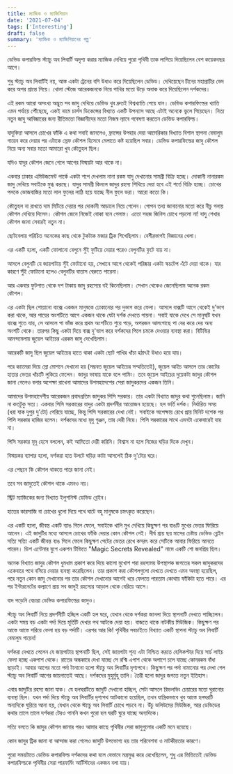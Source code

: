 ```yaml
---
title: ম্যাজিক ও ম্যাজিশিয়ান
date: '2021-07-04'
tags: ['Interesting']
draft: false
summary: 'ম্যাজিক ও ম্যাজিশিয়ানের গল্প'
---
```


ডেভিড কপারফিল্ড স্ট্যাচু অব লিবার্টি অদৃশ্য করার ম্যাজিক দেখিয়ে পুরো পৃথিবী তাক লাগিয়ে দিয়েছিলেন বেশ কয়েকবছর আগে।

শুধু স্ট্যাচু অব লিবার্টিই নয়, আস্ত একটা ট্রেনের বগি উধাও করে দিয়েছিলেন ডেভিড। দেখিয়েছেন চীনের মহাপ্রাচীর ভেদ করে অপর প্রান্তে গিয়ে। খোলা স্টেজে আরেকজনকে নিয়ে পাখির মতো উড়ে অবাক করে দিয়েছিলেন দর্শকদের। 

এই রকম আরো অসংখ্য অদ্ভুত সব জাদু দেখিয়ে ডেভিড খুব দ্রুতই বিশ্বখ্যাতি পেয়ে যান। ডেভিড কপারফিল্ডের খ্যাতি এমন পর্যায়ে পৌঁছেছে, একই নামে চার্লস ডিকেন্সের বিখ্যাত একটি উপন্যাস আছে এটাই অনেকে ভুলে গিয়েছেন।
নিত্য নতুন জাদু আবিষ্কারের জন্য রীতিমতো বিজ্ঞানীদের মতো নিজস্ব ল্যাবে গবেষণা করতেন ডেভিড কপারফিল্ড।

যাদুবিদ্যা আসলে চোখের ফাঁকি এ কথা সবাই জানলেও, ফ্রান্সের উপহার দেয়া আমেরিকার বিখ্যাত বিশাল স্থাপনা বেমালুম গায়েব করে দেয়ার পর এটাকে স্রেফ কৌশল হিসেবে মেলাতে কষ্ট হয়েছিল সবার।
ডেভিড কপারফিল্ডের জাদু কৌশল নিয়ে অন্য সবার মতো আমারো খুব কৌতুহল ছিল।

যদিও যাদুর কৌশল জেনে গেলে আগের বিস্ময়টা আর থাকে না।

একবার ঢাকার এমিউজমেন্ট পার্কে একটা শপে দেখলাম নানা রকম যাদু দেখানোর সামগ্রী বিক্রি হচ্ছে। দোকানী নানারকম জাদু দেখিয়ে সবাইকে মুগ্ধ করছে। যাদুর সামগ্রী কিনলে জাদুর রহস্য শিখিয়ে দেয়া হবে এই শর্তে বিক্রি হচ্ছে।
চোখের পলকে ভোজবাজির মতো লাল ফুলের লাঠি হয়ে যাচ্ছে নীল ফুলে ভরা। আরো কতো কি।

কৌতুহল না রাখতে দাম মিটিয়ে দেয়ার পর দোকানী আড়ালে নিয়ে গেলেন। গোপন তথ্য জানানোর মতো করে নীচু গলায় কৌশল দেখিয়ে দিলেন। কৌশল জেনে নিজেই বোকা বনে গেলাম। এতো সহজ জিনিস চোখে পড়লো না!
যাদু শেখার কৌশল জানা সেবারই নতুন না। 

ছোটবেলায় পরিচিত অনেকের কাছ থেকে টুকটাক মজার ট্রিক শিখেছিলাম। বেশীরভাগই বিজ্ঞানের খেলা।

এর একটি হলো, একটি ফোলানো বেলুনে সুঁই ফুটিয়ে দেয়ার পরেও বেলুনটির ফুটে যায় না।

আসলে বেলুনটি যে জায়গাটায় সুঁই ফোটানো হয়, সেখানে আগে থেকেই পরিষ্কার একটা স্কচটেপ এঁটে দেয়া থাকে। যার কারণে সুঁই ফোটানো হলেও বেলুনটির বাতাস বেরুতে পারেনা।

আর একবার ফুটপাত থেকে দশ টাকায় জাদু রহস্যের বই কিনেছিলাম। সেখান থেকেও জেনেছিলাম অনেক রকম কৌশল। 

এর একটা ছিল শোয়ানো বাক্সে একজন মানুষকে ঢোকানোর পর দুভাগ করে ফেলা। 
আসলে বাক্সটি আগে থেকেই দু'ভাগ করা থাকে, আর পায়ের অংশটিতে আগে একজন থাকে যেটা দর্শক দেখতে পায়না। সবাই যাকে দেখে সে মানুষটি যখন বাক্সে শুতে যায়, সে আসলে পা ভাঁজ করে প্রথম অংশটিতে শুয়ে পড়ে, অপরজন আলগোছে পা বের করে দেয় অন্য অংশটি থেকে। তারপর কিছু একটা দিয়ে বাক্স দু'ভাগ করে দর্শকদের পিলে চমকে দেওয়ার ব্যবস্থা করা।
বিটিভির আনন্দমেলায় জুয়েল আইচের এরকম জাদু দেখেছিলাম।

আরেকটি জাদু ছিল জুয়েল আইচের হাতে থাকা একটা ছোট পাখির খাঁচা হঠাৎই উধাও হয়ে যায়।

পরে ক্যামেরা দিয়ে স্লো মোশনে দেখানো হয় (সম্ভবত জুয়েল আইচের সম্মতিতেই), জুয়েল আইচ আসলে তার কোটের হাতার ভেতর খাঁচাটি লুকিয়ে ফেলেন। জাদুর ভাষায় যাকে বলে পামিং।
তবে জুয়েল আইচের দুয়েকটা জাদুর কৌশল জানা গেলেও বলার অপেক্ষা রাখেনা আমাদের উপমহাদেশের সেরা জাদুকরদের একজন তিনি।

আমাদের উপমহাদেশীয় আরেকজন প্রবাদপ্রতিম জাদুকর পিসি সরকার। তার একটা বিখ্যাত জাদুর কথা শুনেছিলাম। জানি না কতটুকু সত্য।
একবার পিসি সরকারের যাদুর একটা প্রদর্শনীর আয়োজন হয়েছে। হল ভর্তি দর্শক। নির্ধারিত সময় (ধরা যাক দুপুর দু'টো) পেরিয়ে যাচ্ছে, কিন্তু পিসি সরকারের দেখা নেই।
সবাইকে অপেক্ষায় রেখে প্রায় মিনিট দশেক পর পিসি সরকার হাজির হলেন। দর্শকদের মধ্যে মৃদু গুঞ্জন, তার দেরী নিয়ে। পিসি সরকারের সাথে এমনটা একেবারেই যায় না।

পিসি সরকার মৃদু হেসে বললেন, কই আমিতো দেরী করিনি। বিশ্বাস না হলে নিজের ঘড়ির দিকে দেখুন।

বিস্ময়কর ব্যাপার হলো, দর্শকরা হাত উলটে ঘড়ির কাটা আসলেই ঠিক দু'টোর ঘরে।

এর পেছনে কি কৌশল থাকতে পারে জানা নেই।

তবে সব জাদুতেই কৌশল থাকে এমনও নয়।

স্ট্রিট ম্যাজিকের জন্য বিখ্যাত ইলুশনিস্ট ডেভিড ব্লেইন। 

হাতের কারসাজি বা চোখের ধুলো দিয়ে পথে ঘাটে বহু মানুষকে চমৎকৃত করেছেন। 

এর একটি হলো, জীবন্ত একটি ব্যাঙ গিলে ফেলে, সবাইকে খালি মুখ দেখিয়ে কিছুক্ষণ পর ব্যঙটি মুখের ভেতর ফিরিয়ে আনেন।
এই জাদুটির মধ্যে আসলে চোখের ফাঁকি দেয়ার কোন কৌশল নেই। দীর্ঘ প্রায় ছয় মাসের চেষ্টায় ডেভিড ব্লেইন সত্যি সত্যি একটি জীবন্ত ব্যঙ গিলে ফেলে কিছুক্ষণ পেটের ভেতর রেখে কসরৎ করে সেটিকে আবার ফিরিয়ে আনতে পারেন।
ডিশ এন্টেনার যুগে একশন টিভিতে "Magic Secrets Revealed" নামে একটি শো জনপ্রিয় ছিল।

অনেক বিখ্যাত জাদুর কৌশল ধুমধাম প্রকাশ করে দিয়ে কালো মুখোশ পরা রহস্যময় উপস্থাপক জগতের সকল জাদুকরদের একেবারে পথে বসিয়ে দেয়ার ব্যবস্থা করেছিলেন।
তার প্রকাশ করা কৌশলগুলো দেখতে দেখতে এমন অবস্থা হয়েছিল, পরে নতুন কোন জাদু দেখানোর পর তার কৌশল দেখানোর আগেই ধরে ফেলতে পারতাম কোথায় ফাঁকিটা হতে পারে।
এর পর ইন্টারনেটের কল্যাণে প্রায় সব জাদুই রহস্যের আড়াল থেকে বেরিয়ে আসে।

বাদ পড়েনি বেচারা ডেভিড কপারফিল্ডের জাদুও।

স্ট্যাচু অব লিবার্টি নিয়ে প্রদর্শনীটি হচ্ছিল একটি হল ঘরে, যেখান থেকে দর্শকরা জানলা দিয়ে স্থাপনাটি দেখতে পাচ্ছিলেন। 
একটা সময় বড় একটা পর্দা দিয়ে মূর্তিটি দেখার পথ আটকে দেয়া হয়। বাজতে থাকে নাটকীয় মিউজিক। কিছুক্ষণ পর আস্তে আস্তে সরিয়ে ফেলা হয় বড় পর্দাটি।
এরপর আর কি! পৃথিবীর সবচাইতে বিখ্যাত একটি স্থাপনা স্ট্যাচু অব লিবার্টি বেমালুম গায়েব!

দর্শকরা দেখতে পেলেন যে জায়গাটায় স্থাপনাটি ছিল, সেই জায়গাটা শূন্য এটা নিশ্চিত করতে হেলিকপ্টার দিয়ে সার্চ লাইচ ফেলা হচ্ছে একপাশ থেকে। রাতের অন্ধকারে দেখা যাচ্ছে সে রশ্মি এপাশ থেকে অপাশে চলে যাচ্ছে কোনরকম বাঁধা ছাড়াই।
আবার আগের মতো পর্দা টানানো হলো স্ট্যাচু অব লিবার্টির দৃশ্যপথে। কিছুক্ষণ পর পর্দা নামানোর পর দেখা গেল স্ট্যাচু অব লিবার্টি আগের জায়গাতেই আছে।
দর্শকদের মুহুর্মুহু তালি। তৈরী হলো জাদুর জগতে নতুন ইতিহাস।

এবার জাদুটির রহস্য জানা যাক।
যে হলঘরটিতে জাদুটি দেখানো হচ্ছিল, সেটা আসলে রিভলভিং চেয়ারের মতো ঘুরানোর ব্যবস্থা ছিল। যখন পর্দা দিয়ে স্ট্যাচু অব লিবার্টির দৃশ্যপথ আটকানো হয়েছিল, তখন যান্ত্রিকভাবে খুব আস্তে হলঘরটি অন্যদিকে ঘুরিয়ে আনা হয়, যেখান থেকে স্ট্যাচু অব লিবার্টি চোখে পড়বে না। 
উঁচু ভলিউমের মিউজিক, আর ডেভিডের কথার তালে তালে দর্শকরা টেরও পাননি কখন পুরো হল ঘরটি ঘুরে যাচ্ছে অন্যদিকে।

সত্যি বলতে কি জাদুর কৌশল জানার পরও আমার কাছে পৃথিবীর সেরা জাদুগুলোর একটি মনে হয়েছে। 

কোন জাদুর ট্রিক জানা বা আন্দাজ করা গেলেও জাদুটি উপভোগ্য হয় তার পরিবেশনা ও নাটকীয়তার কারণে।

পুরো সময়টাতে ডেভিড কপারফিল্ড দর্শকদের কথা বলে যেভাবে মন্ত্রমুগ্ধ করে রেখেছিলেন, শুধু এর ভিত্তিতেই ডেভিড কপারফিল্ডকে পৃথিবীর সেরা পারফর্মিং আর্টিস্টদের একজন বলা যায়।